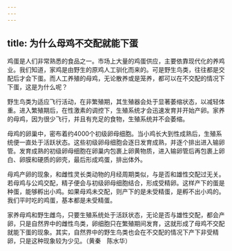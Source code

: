 ```yaml
---
---
---
```

title: 为什么母鸡不交配就能下蛋
---






鸡蛋是人们非常熟悉的食品之一。市场上大量的鸡蛋供应，主要依靠现代化的养鸡业。我们知道，家鸡是由野生的原鸡人工驯化而来的。可是野生鸟类，往往都是交配后才会下蛋。而人工养殖的母鸡，无论散养或是笼养，都可以在不交配的情况下下蛋，这是为什么呢？

野生鸟类为适应飞行活动，在非繁殖期，其生殖器会处于显著萎缩状态，以减轻体重。进入繁殖期后，在性激素的调控下，生殖系统才会迅速发育并开始产卵。家养的母鸡，因为很少飞行，并且有充足的食物，生殖系统并不会萎缩。

母鸡的卵巢中，密布着约4000个初级卵母细胞。当小鸡长大到性成熟后，生殖系统便一直处于活跃状态。这些初级卵母细胞会逐日发育成熟，并逐个排出进入输卵管。发育成熟的初级卵母细胞在卵巢内包裹上卵黄物质，进入输卵管后再包裹上卵白、卵膜和硬质的卵壳，最后形成鸡蛋，排出体外。

母鸡产卵的现象，和雌性灵长类动物的月经周期类似，与是否和雄性交配过无关。若母鸡与公鸡交配，精子便会与初级卵母细胞结合，形成受精卵。这样产下的蛋是种蛋，能够孵出小鸡。如果母鸡未交配，则产下的是未受精蛋，是孵不出小鸡的。我们平时吃的鸡蛋，基本都是未受精蛋。

家养母鸡和野生雌鸟，只要生殖系统处于活跃状态，无论是否与雄性交配，都会产卵，只是自然界中的雌性鸟类，卵细胞只在繁殖期间发育，这就形成了母鸡不交配就能下蛋的现象。其实，自然界中的野生鸟类也会在不交配的情况下产下非受精卵，只是这种现象较为少见。（黄秦　陈水华）